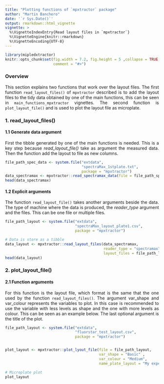 ```yaml
---
title: "Plotting functions of `mpxtractor` package"
author: "Martin Banchero"
date: '`r Sys.Date()`'
output: rmarkdown::html_vignette
vignette: >
  %\VignetteIndexEntry{Read layout files in `mpxtractor`}
  %\VignetteEngine{knitr::rmarkdown}
  %\VignetteEncoding{UTF-8}
---
```

<style>
body {
text-align: justify}
</style>

```r
library(mipledxtractor)
knitr::opts_chunk$set(fig.width = 7.2, fig.height = 5 ,collapse = TRUE, 
                      comment = "#>")
```

### Overview
This section explains two functions that work over the layout files. The first 
function `read_layout_files()` of `mpxtractor` described is to add the layout
files to the tidy data obtained by one of the main functions, this can be seen in `main_functions_mpxtractor` vignettes. The second function is `plot_layout_file()`
and is used to plot the layout file as microplate.


### 1. read_layout_files()
#### 1.1 Generate data argument
First the tibble generated by one of the main functions is needed. This is a 
key step because *read_layout_file()* take as argument the measured data. 
Then the function add the layout to file as new columns.

```r
file_path_spec_data <- system.file("extdata",
                                   "spectraMax_1stplate.txt", 
                                   package = "mpxtractor")
data_spectramax <- mpxtractor::read_spectramax_data(file = file_path_spec_data)
head(data_spectramax)
```

#### 1.2 Explicit arguments
The function `read_layout_file()` takes another arguments beside the data. The 
type of machine where the data is produced, the *reader_type* argument and the 
files. This can be one file or multiple files.

```r
file_path_layout <- system.file("extdata", 
                                "spectraMax_layout_plate1.csv", 
                                package = "mpxtractor")

# Data is store as a tibble
data_layout <- mpxtractor::read_layout_files(data_spectramax, 
                                             reader_type = "spectramax",
                                             layout_files = file_path_layout)
head(data_layout)
```

### 2. plot_layout_file()
#### 2.1 Function arguments 
For this function is the layout file, which format is the same that the one used 
by the function `read_layout_files()`. The argument var_shape and var_colour 
represents the variables to plot. In this case is recommended to use the variable
with less levels as shape and the one with more levels as colour.
This can be seen as an example below. The last optional argument is the title of 
the plot.

```r
file_path_layout <- system.file("extdata",
                                "fluorstar_test_layout.csv", 
                                package = "mpxtractor")


plot_layout <- mpxtractor::plot_lyout_file(file = file_path_layout, 
                                           var_shape = "Basic" ,
                                           var_colour = "Medium", 
                                           name_plate_layout = "My experiment microplate")

# Microplate plot
plot_layout
```
  
